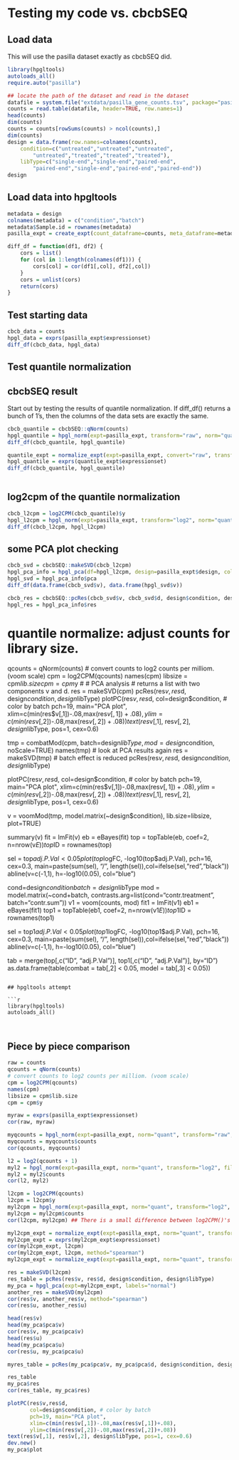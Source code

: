 # Testing my code vs. cbcbSEQ

## Load data

This will use the pasilla dataset exactly as cbcbSEQ did.

```r

library(hpgltools)
autoloads_all()
require.auto("pasilla")

```

```r
## locate the path of the dataset and read in the dataset
datafile = system.file("extdata/pasilla_gene_counts.tsv", package="pasilla")
counts = read.table(datafile, header=TRUE, row.names=1)
head(counts)
dim(counts)
counts = counts[rowSums(counts) > ncol(counts),]
dim(counts)
design = data.frame(row.names=colnames(counts), 
    condition=c("untreated","untreated","untreated",
        "untreated","treated","treated","treated"),
    libType=c("single-end","single-end","paired-end",
        "paired-end","single-end","paired-end","paired-end"))
design

```

## Load data into hpgltools

```r

metadata = design
colnames(metadata) = c("condition","batch")
metadata$Sample.id = rownames(metadata)
pasilla_expt = create_expt(count_dataframe=counts, meta_dataframe=metadata)

diff_df = function(df1, df2) {
    cors = list()
    for (col in 1:length(colnames(df1))) {
        cors[col] = cor(df1[,col], df2[,col])
    }
    cors = unlist(cors)
    return(cors)
}

```

## Test starting data

```r

cbcb_data = counts
hpgl_data = exprs(pasilla_expt$expressionset)
diff_df(cbcb_data, hpgl_data)

```

## Test quantile normalization

## cbcbSEQ result

Start out by testing the results of quantile normalization.
If diff_df() returns a bunch of 1's, then the columns of the data sets are exactly the same.

```r

cbcb_quantile = cbcbSEQ::qNorm(counts)
hpgl_quantile = hpgl_norm(expt=pasilla_expt, transform="raw", norm="quant", convert="raw", filter_low=FALSE)$counts
diff_df(cbcb_quantile, hpgl_quantile)

quantile_expt = normalize_expt(expt=pasilla_expt, convert="raw", transform="raw", filter_low=FALSE, norm="quant")
hpgl_quantile = exprs(quantile_expt$expressionset)
diff_df(cbcb_quantile, hpgl_quantile)
    
```

## log2cpm of the quantile normalization

```r

cbcb_l2cpm = log2CPM(cbcb_quantile)$y
hpgl_l2cpm = hpgl_norm(expt=pasilla_expt, transform="log2", norm="quant", convert="cpm", filter_low=FALSE)$counts
diff_df(cbcb_l2cpm, hpgl_l2cpm)

```

## some PCA plot checking

```r

cbcb_svd = cbcbSEQ::makeSVD(cbcb_l2cpm)
hpgl_pca_info = hpgl_pca(df=hpgl_l2cpm, design=pasilla_expt$design, colors=pasilla_expt$colors)
hpgl_svd = hpgl_pca_info$pca
diff_df(data.frame(cbcb_svd$v), data.frame(hpgl_svd$v))

cbcb_res = cbcbSEQ::pcRes(cbcb_svd$v, cbcb_svd$d, design$condition, design$libType)
hpgl_res = hpgl_pca_info$res

```



# quantile normalize: adjust counts for library size.
qcounts = qNorm(counts)
# convert counts to log2 counts per milliom. (voom scale)
cpm = log2CPM(qcounts)
names(cpm)
libsize = cpm$lib.size
cpm = cpm$y
#
# PCA analysis
# returns a list with two components v and d.
res = makeSVD(cpm)
pcRes(res$v,res$d, design$condition, design$libType)
plotPC(res$v,res$d, 
       col=design$condition, # color by batch
       pch=19, main="PCA plot",
       xlim=c(min(res$v[,1])-.08,max(res$v[,1])+.08),
       ylim=c(min(res$v[,2])-.08,max(res$v[,2])+.08))
text(res$v[,1], res$v[,2], design$libType, pos=1, cex=0.6)

tmp = combatMod(cpm, batch=design$libType, mod=design$condition, noScale=TRUE)
names(tmp)
# look at PCA results again
res = makeSVD(tmp)
# batch effect is reduced
pcRes(res$v,res$d, design$condition, design$libType)

plotPC(res$v,res$d, 
       col=design$condition, # color by batch
       pch=19, main="PCA plot",
       xlim=c(min(res$v[,1])-.08,max(res$v[,1])+.08),
       ylim=c(min(res$v[,2])-.08,max(res$v[,2])+.08))
text(res$v[,1], res$v[,2], design$libType, pos=1, cex=0.6) 

v = voomMod(tmp, model.matrix(~design$condition), lib.size=libsize, plot=TRUE)

summary(v)
fit = lmFit(v)
eb = eBayes(fit)
top = topTable(eb, coef=2, n=nrow(v$E))
top$ID = rownames(top)

sel = top$adj.P.Val < 0.05
plot(top$logFC, -log10(top$adj.P.Val), pch=16, cex=0.3,
     main=paste(sum(sel), "/", length(sel)),col=ifelse(sel,"red","black"))
abline(v=c(-1,1), h=-log10(0.05), col="blue")

cond=design$condition
batch=design$libType
mod = model.matrix(~cond+batch, contrasts.arg=list(cond="contr.treatment", batch="contr.sum"))
v1 = voom(counts, mod) 
fit1 = lmFit(v1)
eb1 = eBayes(fit1)
top1 = topTable(eb1, coef=2, n=nrow(v1$E))
top1$ID = rownames(top1)

sel = top1$adj.P.Val < 0.05
plot(top1$logFC, -log10(top1$adj.P.Val), pch=16, cex=0.3,
     main=paste(sum(sel), "/", length(sel)),col=ifelse(sel,"red","black"))
abline(v=c(-1,1), h=-log10(0.05), col="blue")

tab = merge(top[,c("ID", "adj.P.Val")], top1[,c("ID", "adj.P.Val")], by="ID")
as.data.frame(table(combat = tab[,2] < 0.05, model = tab[,3] < 0.05))

```

## hpgltools attempt

```r

library(hpgltools)
autoloads_all()



```

## Piece by piece comparison

```r

raw = counts
qcounts = qNorm(counts)
# convert counts to log2 counts per milliom. (voom scale)
cpm = log2CPM(qcounts)
names(cpm)
libsize = cpm$lib.size
cpm = cpm$y

myraw = exprs(pasilla_expt$expressionset)
cor(raw, myraw)

myqcounts = hpgl_norm(expt=pasilla_expt, norm="quant", transform="raw", convert="raw", filter_low=FALSE)
myqcounts = myqcounts$counts
cor(qcounts, myqcounts)

l2 = log2(qcounts + 1)
myl2 = hpgl_norm(expt=pasilla_expt, norm="quant", transform="log2", filter_low=FALSE)
myl2 = myl2$counts
cor(l2, myl2)

l2cpm = log2CPM(qcounts)
l2cpm = l2cpm$y
myl2cpm = hpgl_norm(expt=pasilla_expt, norm="quant", transform="log2", convert="cbcbcpm", filter_low=FALSE)
myl2cpm = myl2cpm$counts
cor(l2cpm, myl2cpm) ## There is a small difference between log2CPM()'s cpm and edgeR's cpm()

myl2cpm_expt = normalize_expt(expt=pasilla_expt, norm="quant", transform="log2", convert="cpm", filter_low=FALSE)
myl2cpm_expt = exprs(myl2cpm_expt$expressionset)
cor(myl2cpm_expt, l2cpm)
cor(myl2cpm_expt, l2cpm, method="spearman")
myl2cpm_expt = normalize_expt(expt=pasilla_expt, norm="quant", transform="log2", convert="cbcbcpm", filter_low=FALSE)

res = makeSVD(l2cpm)
res_table = pcRes(res$v, res$d, design$condition, design$libType)
my_pca = hpgl_pca(expt=myl2cpm_expt, labels="normal")
another_res = makeSVD(myl2cpm)
cor(res$v, another_res$v, method="spearman")
cor(res$u, another_res$u)

head(res$v)
head(my_pca$pca$v)
cor(res$v, my_pca$pca$v)
head(res$u)
head(my_pca$pca$u)
cor(res$u, my_pca$pca$u)

myres_table = pcRes(my_pca$pca$v, my_pca$pca$d, design$condition, design$libType)

res_table
my_pca$res
cor(res_table, my_pca$res)

plotPC(res$v,res$d, 
       col=design$condition, # color by batch
       pch=19, main="PCA plot",
       xlim=c(min(res$v[,1])-.08,max(res$v[,1])+.08),
       ylim=c(min(res$v[,2])-.08,max(res$v[,2])+.08))
text(res$v[,1], res$v[,2], design$libType, pos=1, cex=0.6)
dev.new()
my_pca$plot

```
